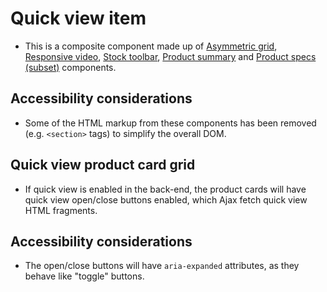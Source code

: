 
# Quick view item
- This is a composite component made up of [Asymmetric grid](/story/ui-components-layouts-grid--grid-asymmetric), [Responsive video](/story/ui-components-responsive-media--responsive-video), [Stock toolbar](/story/ui-components-toolbar-stock-toolbar--toolbar-stock), [Product summary](/story/ui-components-product-product-summary--product-summary) and [Product specs (subset)](/story/ui-components-product-product-specs--product-specs) components.

## Accessibility considerations
- Some of the HTML markup from these components has been removed (e.g. `<section>` tags) to simplify the overall DOM.

<Preview>
    <Story id="ui-components-quick-view--quick-view" />
</Preview>

## Quick view product card grid
- If quick view is enabled in the back-end, the product cards will have quick view open/close buttons enabled, which Ajax fetch quick view HTML fragments.

## Accessibility considerations
- The open/close buttons will have `aria-expanded` attributes, as they behave like "toggle" buttons.

<Preview>
    <Story id="ui-components-quick-view--quick-view-grid" />
</Preview>
